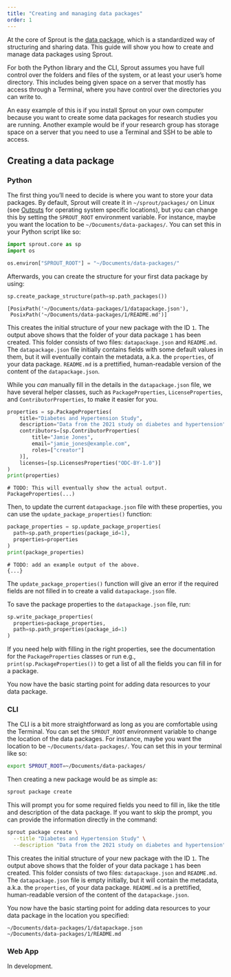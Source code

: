 ```yaml
---
title: "Creating and managing data packages"
order: 1
---
```


At the core of Sprout is the [data
package](/docs/design/implementation/outputs.qmd), which is a
standardized way of structuring and sharing data. This guide will show
you how to create and manage data packages using Sprout.

<!-- TODO: this callout might need to be its own include, since other docs will use it too -->

::: callout-important
For both the Python library and the CLI, Sprout assumes you have full
control over the folders and files of the system, or at least your
user's home directory. This includes being given space on a server that
mostly has access through a Terminal, where you have control over the
directories you can write to.

An easy example of this is if you install Sprout on your own computer
because you want to create some data packages for research studies you
are running. Another example would be if your research group has storage
space on a server that you need to use a Terminal and SSH to be able to
access.
:::

## Creating a data package

::::: panel-tabset
### Python

The first thing you'll need to decide is where you want to store your
data packages. By default, Sprout will create it in
`~/sprout/packages/` on Linux (see
[Outputs](/docs/design/implementation/outputs.qmd) for operating system
specific locations), but you can change this by setting the
`SPROUT_ROOT` environment variable. For instance, maybe you want the
location to be `~/Documents/data-packages/`. You can set this in your
Python script like so:

``` python
import sprout.core as sp
import os

os.environ["SPROUT_ROOT"] = "~/Documents/data-packages/"
```

Afterwards, you can create the structure for your first data package by
using:

``` python
sp.create_package_structure(path=sp.path_packages())
```

```
[PosixPath('~/Documents/data-packages/1/datapackage.json'),
 PosixPath('~/Documents/data-packages/1/README.md')]
```

This creates the initial structure of your new package with the ID `1`.
The output above shows that the folder of your data package `1` has been
created. This folder consists of two files: `datapackage.json` and
`README.md`. The `datapackage.json` file initially contains fields with
some default values in them, but it will eventually contain the
metadata, a.k.a. the `properties`, of your data package. `README.md` is
a prettified, human-readable version of the content of the
`datapackage.json`.

While you *can* manually fill in the details in the `datapackage.json`
file, we have several helper classes, such as `PackageProperties`, `LicenseProperties`, and `ContributorProperties`, to make it easier for you.

``` python
properties = sp.PackageProperties(
    title="Diabetes and Hypertension Study",
    description="Data from the 2021 study on diabetes and hypertension",
    contributors=[sp.ContributorProperties(
        title="Jamie Jones",
        email="jamie_jones@example.com",
        roles=["creator"]
    )],
    licenses=[sp.LicensesProperties("ODC-BY-1.0")]
)
print(properties)
```

```
# TODO: This will eventually show the actual output.
PackageProperties(...)
```

Then, to update the current `datapackage.json` file with these properties, you can use the `update_package_properties()` function:

``` python
package_properties = sp.update_package_properties(
  path=sp.path_properties(package_id=1),
  properties=properties
)
print(package_properties)
```

```
# TODO: add an example output of the above.
{...}
```

::: callout-important
The `update_package_properties()` function will give an error if the
required fields are not filled in to create a valid `datapackage.json` file.
:::

To save the package properties to the `datapackage.json` file, run:

``` python
sp.write_package_properties(
  properties=package_properties,
  path=sp.path_properties(package_id=1)
)
```

If you need help with filling in the right properties, see the
documentation for the `PackageProperties` classes or run
e.g., `print(sp.PackageProperties())` to get a list of all the fields you can
fill in for a package.

You now have the basic starting point for adding data resources to your
data package.

### CLI

The CLI is a bit more straightforward as long as you are comfortable
using the Terminal. You can set the `SPROUT_ROOT` environment variable
to change the location of the data packages. For instance, maybe you
want the location to be `~/Documents/data-packages/`. You can set this
in your terminal like so:

``` bash
export SPROUT_ROOT=~/Documents/data-packages/
```

Then creating a new package would be as simple as:

``` bash
sprout package create
```

This will prompt you for some required fields you need to fill in, like
the title and description of the data package. If you want to skip the
prompt, you can provide the information directly in the command:

``` bash
sprout package create \
  --title "Diabetes and Hypertension Study" \
  --description "Data from the 2021 study on diabetes and hypertension"
```

This creates the initial structure of your new package with the ID `1`.
The output above shows that the folder of your data package `1` has been
created. This folder consists of two files: `datapackage.json` and
`README.md`. The `datapackage.json` file is empty initially, but it will
contain the metadata, a.k.a. the `properties`, of your data package.
`README.md` is a prettified, human-readable version of the content of
the `datapackage.json`.

You now have the basic starting point for adding data resources to your
data package in the location you specified:

```
~/Documents/data-packages/1/datapackage.json
~/Documents/data-packages/1/README.md
```

### Web App

::: callout-warning
In development.
:::
:::::
